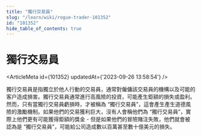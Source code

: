 ```yaml
---
title: "獨行交易員"
slug: "/learn/wiki/rogue-trader-101352"
id: "101352"
hide_table_of_contents: true
---
```



# 獨行交易員

<ArticleMeta id={101352} updatedAt={'2023-09-26 13:58:54'} />
<div className='border-solid border-b border-t-0 my-4 border-[var(--ifm-color-gray-300)]' />

獨行交易員是指獨立於他人行動的交易員，通常對僱傭該交易員的機構以及可能的客户造成損害。獨行交易員通常進行高風險的投資，可能產生鉅額的損失或盈利。然而，只有當獨行交易員虧損時，才被稱為 “獨行交易員”，這會產生產生道德風險的激勵機制。如果他們的交易獲利巨大，沒有人會稱他們為 “獨行交易員”，實際上他們更有可能獲得鉅額的獎金 - 但是如果他們的冒險賭注失敗，他們就會被認為是 “獨行交易員”，可能給公司造成數以百萬甚至數十億美元的損失。
